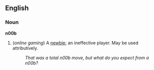 ==English==

===Noun===
'''n00b'''

# (''online gaming'') A [[newbie]]; an ineffective player.  May be used attributively.
#: ''That was a total n00b move, but what do you expect from a n00b?''